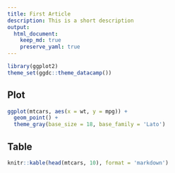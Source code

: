 ```yaml
---
title: First Article
description: This is a short description
output:
  html_document:
    keep_md: true
    preserve_yaml: true
---
```


```r
library(ggplot2)
theme_set(ggdc::theme_datacamp())
```

## Plot

```r
ggplot(mtcars, aes(x = wt, y = mpg)) +
  geom_point() +
  theme_gray(base_size = 18, base_family = 'Lato')
```

## Table

```r
knitr::kable(head(mtcars, 10), format = 'markdown') 
```



